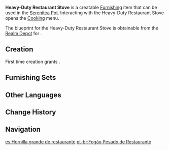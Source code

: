 {{Furnishing Infobox
|id             = 373137
|image          = Item Heavy-Duty Restaurant Stove.png
|category       = Landscape
|subcategory    = Item
|quality        = 3
|adeptal_energy = 60
|load           = 270
|reduced_load   = 270
|description    = A larger-size stove that is equipped with semi-enclosed counters and cabinets, which can be used to place ingredients and semi-finished products. They are not complicated tools, but they can effectively help chefs and improve their cooking efficiency. Therefore, these stoves are often used in restaurants with large kitchens to allow head chefs to show off their talents.
|blueprint      = Realm Depot
|interaction    = Cooking
}}
'''Heavy-Duty Restaurant Stove''' is a creatable [[Furnishing]] item that can be used in the [[Serenitea Pot]]. Interacting with the Heavy-Duty Restaurant Stove opens the [[Cooking]] menu.

The blueprint for the Heavy-Duty Restaurant Stove is obtainable from the [[Realm Depot]] for {{Item|Realm Currency|24|x=160}}.

==Creation==
First time creation grants {{Item|Trust|24|x=60}}.
{{Recipe
|type = Creation
|time = 14h
|White Iron Chunk = 4
|Iron Chunk = 4
|sort = White Iron Chunk;Iron Chunk
}}

==Furnishing Sets==
{{Craft Usage}}

==Other Languages==
{{Other Languages
|default_hidden = 1
|en      = Heavy-Duty Restaurant Stove
|zhs     = 重型餐馆专用炉灶
|zhs_rm  = Zhòngxíng Cānguǎn Zhuānyòng Lúzào
|zht     = 重型餐館專用爐灶
|zht_rm  = Zhòngxíng Cānguǎn Zhuānyòng Lúzào
|ja      = 大型飲食店専用かまど
|ja_rm   = Oogata Inshokuten Sen'you Kamado
|ko      = 음식점 전용 대형 부뚜막
|ko_rm   = Eumsikjeom Jeonyong Daehyeong Buttumak
|es      = Hornilla grande de restaurante
|fr      = Cuisinière robuste de restaurant
|ru      = Большая ресторанная печь
|th      = เตาร้านอาหารสำหรับงานหนัก
|th_rm   = 
|vi      = Bếp Nhà Hàng Hạng Nặng
|de      = Ofen für Hochleistungsrestaurants
|id      = Tungku Jumbo Restoran
|pt      = Fogão Pesado de Restaurante
|tr      = Dayanıklı Restoran Ocağı
|it      = Fornello da ristorante pesante
}}

==Change History==
{{Change History|2.6}}

==Navigation==
{{Furnishing Navbox|exterior}}

[[es:Hornilla grande de restaurante]]
[[pt-br:Fogão Pesado de Restaurante]]